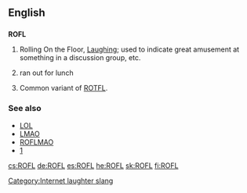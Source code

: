 ==English==

==={{initialism}}===
'''ROFL'''

# {{context|internet slang}} Rolling On the Floor, [[Laugh]]ing; used to indicate great amusement at something in a discussion group, etc.
# {{context|rare|dated}} ran out for lunch
# Common variant of [[ROTFL]].

===See also===
*[[LOL]]
*[[LMAO]]
*[[ROFLMAO]]
*[http://www.roflton.com[rofltron]]

[[Category:Internet laughter slang]]

[[cs:ROFL]]
[[de:ROFL]]
[[es:ROFL]]
[[he:ROFL]]
[[sk:ROFL]]
[[fi:ROFL]]